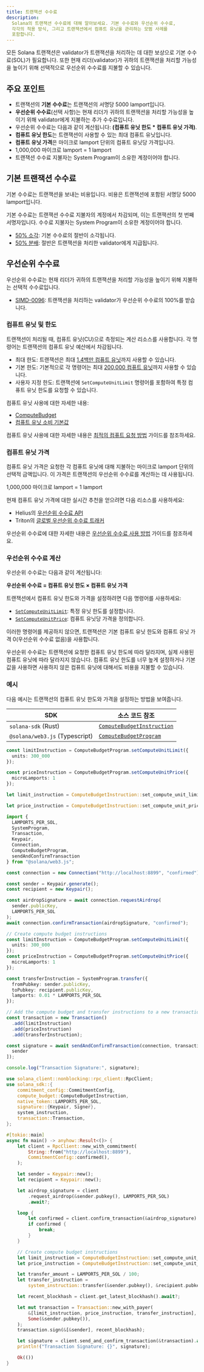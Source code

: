 ```yaml
---
title: 트랜잭션 수수료
description:
  Solana의 트랜잭션 수수료에 대해 알아보세요. 기본 수수료와 우선순위 수수료,
  각각의 적용 방식, 그리고 트랜잭션에서 컴퓨트 유닛을 관리하는 모범 사례를
  포함합니다.
---
```


모든 Solana 트랜잭션은 validator가 트랜잭션을 처리하는 데 대한 보상으로 기본
수수료(SOL)가 필요합니다. 또한 현재 리더(validator)가 귀하의 트랜잭션을 처리할
가능성을 높이기 위해 선택적으로 우선순위 수수료를 지불할 수 있습니다.

## 주요 포인트

- 트랜잭션의 **기본 수수료**는 트랜잭션의 서명당 5000 lamport입니다.
- **우선순위 수수료**(선택 사항)는 현재 리더가 귀하의 트랜잭션을 처리할 가능성을
  높이기 위해 validator에게 지불하는 추가 수수료입니다.
- 우선순위 수수료는 다음과 같이 계산됩니다: **(컴퓨트 유닛 한도 \* 컴퓨트 유닛
  가격)**.
- **컴퓨트 유닛 한도**는 트랜잭션이 사용할 수 있는 최대 컴퓨트 유닛입니다.
- **컴퓨트 유닛 가격**은 마이크로 lamport 단위의 컴퓨트 유닛당 가격입니다.
- 1,000,000 마이크로 lamport = 1 lamport
- 트랜잭션 수수료 지불자는 System Program이 소유한 계정이어야 합니다.

## 기본 트랜잭션 수수료

기본 수수료는 트랜잭션을 보내는 비용입니다. 비용은 트랜잭션에 포함된 서명당 5000
lamport입니다.

기본 수수료는 트랜잭션 수수료 지불자의 계정에서 차감되며, 이는 트랜잭션의 첫
번째 서명자입니다. 수수료 지불자는 System Program이 소유한 계정이어야 합니다.

- [50% 소각](https://github.com/anza-xyz/agave/blob/v2.1.13/sdk/fee-calculator/src/lib.rs#L70):
  기본 수수료의 절반이 소각됩니다.
- [50% 분배](https://github.com/anza-xyz/agave/blob/e621336acad4f5d6e5b860eaa1b074b01c99253c/runtime/src/bank/fee_distribution.rs#L58-L62):
  절반은 트랜잭션을 처리한 validator에게 지급됩니다.

## 우선순위 수수료

우선순위 수수료는 현재 리더가 귀하의 트랜잭션을 처리할 가능성을 높이기 위해
지불하는 선택적 수수료입니다.

- [SIMD-0096](https://github.com/solana-foundation/solana-improvement-documents/blob/main/proposals/0096-reward-collected-priority-fee-in-entirety.md):
  트랜잭션을 처리하는 validator가 우선순위 수수료의 100%를 받습니다.

### 컴퓨트 유닛 및 한도

트랜잭션이 처리될 때, 컴퓨트 유닛(CU)으로 측정되는 계산 리소스를 사용합니다. 각
명령어는 트랜잭션의 컴퓨트 유닛 예산에서 차감됩니다.

- 최대 한도: 트랜잭션은 최대
  [1.4백만 컴퓨트 유닛](https://github.com/anza-xyz/agave/blob/v2.1.13/compute-budget/src/compute_budget_limits.rs#L14)까지
  사용할 수 있습니다.
- 기본 한도: 기본적으로 각 명령어는 최대
  [200,000 컴퓨트 유닛](https://github.com/anza-xyz/agave/blob/v2.1.13/compute-budget/src/compute_budget_limits.rs#L10)까지
  사용할 수 있습니다.
- 사용자 지정 한도: 트랜잭션에 `SetComputeUnitLimit` 명령어를 포함하여 특정
  컴퓨트 유닛 한도를 요청할 수 있습니다.

컴퓨트 유닛 사용에 대한 자세한 내용:

- [ComputeBudget](https://github.com/anza-xyz/agave/blob/v2.1.13/compute-budget/src/compute_budget.rs#L22-L130)
- [컴퓨트 유닛 소비 기본값](https://github.com/anza-xyz/agave/blob/v2.1.13/compute-budget/src/compute_budget.rs#L149-L197)

컴퓨트 유닛 사용에 대한 자세한 내용은
[최적의 컴퓨트 요청 방법](/developers/guides/advanced/how-to-request-optimal-compute)
가이드를 참조하세요.

### 컴퓨트 유닛 가격

컴퓨트 유닛 가격은 요청한 각 컴퓨트 유닛에 대해 지불하는 마이크로 lamport 단위의
선택적 금액입니다. 이 가격은 트랜잭션의 우선순위 수수료를 계산하는 데
사용됩니다.

<Callout>1,000,000 마이크로 lamport = 1 lamport</Callout>

현재 컴퓨트 유닛 가격에 대한 실시간 추천을 얻으려면 다음 리소스를 사용하세요:

- Helius의
  [우선순위 수수료 API](https://docs.helius.dev/solana-apis/priority-fee-api)
- Triton의
  [글로벌 우선순위 수수료 트래커](https://triton.one/solana-prioritization-fees/)

우선순위 수수료에 대한 자세한 내용은
[우선순위 수수료 사용 방법](/developers/guides/advanced/how-to-use-priority-fees)
가이드를 참조하세요.

### 우선순위 수수료 계산

우선순위 수수료는 다음과 같이 계산됩니다:

**우선순위 수수료 = 컴퓨트 유닛 한도 × 컴퓨트 유닛 가격**

트랜잭션에서 컴퓨트 유닛 한도와 가격을 설정하려면 다음 명령어를 사용하세요:

- [`SetComputeUnitLimit`](https://github.com/anza-xyz/agave/blob/v2.1.13/sdk/src/compute_budget.rs#L42-L44):
  특정 유닛 한도를 설정합니다.
- [`SetComputeUnitPrice`](https://github.com/anza-xyz/agave/blob/v2.1.13/sdk/src/compute_budget.rs#L48-L50):
  컴퓨트 유닛당 가격을 정의합니다.

<Callout>

이러한 명령어를 제공하지 않으면, 트랜잭션은 기본 컴퓨트 유닛 한도와 컴퓨트 유닛
가격 0(우선순위 수수료 없음)을 사용합니다.

우선순위 수수료는 트랜잭션에 요청한 컴퓨트 유닛 한도에 따라 달라지며, 실제
사용된 컴퓨트 유닛에 따라 달라지지 않습니다. 컴퓨트 유닛 한도를 너무 높게
설정하거나 기본 값을 사용하면 사용하지 않은 컴퓨트 유닛에 대해서도 비용을 지불할
수 있습니다.

</Callout>

### 예시

다음 예시는 트랜잭션의 컴퓨트 유닛 한도와 가격을 설정하는 방법을 보여줍니다.

| SDK                            | 소스 코드 참조                                                                                                                 |
| ------------------------------ | ------------------------------------------------------------------------------------------------------------------------------ |
| `solana-sdk` (Rust)            | [`ComputeBudgetInstruction`](https://github.com/anza-xyz/agave/blob/v2.1.13/sdk/src/compute_budget.rs#L17-L31)                 |
| `@solana/web3.js` (Typescript) | [`ComputeBudgetProgram`](https://github.com/solana-foundation/solana-web3.js/blob/v1.98.0/src/programs/compute-budget.ts#L218) |

<CodeTabs storage="compute-budget">

```ts !! title="Typescript"
const limitInstruction = ComputeBudgetProgram.setComputeUnitLimit({
  units: 300_000
});

const priceInstruction = ComputeBudgetProgram.setComputeUnitPrice({
  microLamports: 1
});
```

```rust !! title="Rust"
let limit_instruction = ComputeBudgetInstruction::set_compute_unit_limit(300_000);

let price_instruction = ComputeBudgetInstruction::set_compute_unit_price(1);
```

</CodeTabs>

<CodeTabs storage="compute-budget" flags="r">

```ts !! title="Typescript"
import {
  LAMPORTS_PER_SOL,
  SystemProgram,
  Transaction,
  Keypair,
  Connection,
  ComputeBudgetProgram,
  sendAndConfirmTransaction
} from "@solana/web3.js";

const connection = new Connection("http://localhost:8899", "confirmed");

const sender = Keypair.generate();
const recipient = new Keypair();

const airdropSignature = await connection.requestAirdrop(
  sender.publicKey,
  LAMPORTS_PER_SOL
);
await connection.confirmTransaction(airdropSignature, "confirmed");

// Create compute budget instructions
const limitInstruction = ComputeBudgetProgram.setComputeUnitLimit({
  units: 300_000
});
const priceInstruction = ComputeBudgetProgram.setComputeUnitPrice({
  microLamports: 1
});

const transferInstruction = SystemProgram.transfer({
  fromPubkey: sender.publicKey,
  toPubkey: recipient.publicKey,
  lamports: 0.01 * LAMPORTS_PER_SOL
});

// Add the compute budget and transfer instructions to a new transaction
const transaction = new Transaction()
  .add(limitInstruction)
  .add(priceInstruction)
  .add(transferInstruction);

const signature = await sendAndConfirmTransaction(connection, transaction, [
  sender
]);

console.log("Transaction Signature:", signature);
```

```rust !! title="Rust"
use solana_client::nonblocking::rpc_client::RpcClient;
use solana_sdk::{
    commitment_config::CommitmentConfig,
    compute_budget::ComputeBudgetInstruction,
    native_token::LAMPORTS_PER_SOL,
    signature::{Keypair, Signer},
    system_instruction,
    transaction::Transaction,
};

#[tokio::main]
async fn main() -> anyhow::Result<()> {
    let client = RpcClient::new_with_commitment(
        String::from("http://localhost:8899"),
        CommitmentConfig::confirmed(),
    );

    let sender = Keypair::new();
    let recipient = Keypair::new();

    let airdrop_signature = client
        .request_airdrop(&sender.pubkey(), LAMPORTS_PER_SOL)
        .await?;

    loop {
        let confirmed = client.confirm_transaction(&airdrop_signature).await?;
        if confirmed {
            break;
        }
    }

    // Create compute budget instructions
    let limit_instruction = ComputeBudgetInstruction::set_compute_unit_limit(300_000);
    let price_instruction = ComputeBudgetInstruction::set_compute_unit_price(1);

    let transfer_amount = LAMPORTS_PER_SOL / 100;
    let transfer_instruction =
        system_instruction::transfer(&sender.pubkey(), &recipient.pubkey(), transfer_amount);

    let recent_blockhash = client.get_latest_blockhash().await?;

    let mut transaction = Transaction::new_with_payer(
        &[limit_instruction, price_instruction, transfer_instruction],
        Some(&sender.pubkey()),
    );
    transaction.sign(&[&sender], recent_blockhash);

    let signature = client.send_and_confirm_transaction(&transaction).await?;
    println!("Transaction Signature: {}", signature);

    Ok(())
}
```

</CodeTabs>
